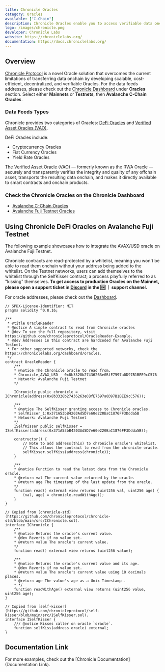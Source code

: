 ```yaml
---
title: Chronicle Oracles
category: Oracles
available: ["C-Chain"]
description: Chronicle Oracles enable you to access verifiable data onchain.
logo: /images/chronicle.png
developer: Chronicle Labs
website: https://chroniclelabs.org/
documentation: https://docs.chroniclelabs.org/
---
```


## Overview
[Chronicle Protocol](https://chroniclelabs.org/) is a novel Oracle solution that overcomes the current limitations of transferring data onchain by developing scalable, cost-efficient, decentralized, and verifiable Oracles.
For the data feeds addresses, please check out the [Chronicle Dashboard](https://chroniclelabs.org/dashboard) under **Oracles** section. Select either **Mainnets** or **Testnets**, then **Avalanche C-Chain Oracles**.

### Data Feeds Types
Chronicle provides two categories of Oracles: [DeFi Oracles](https://docs.chroniclelabs.org/Products/DeFiOracle/) and [Verified Asset Oracles (VAO)](https://docs.chroniclelabs.org/Products/DeFiOracle/).

DeFi Oracles include:
- Cryptocurrency Oracles
- Fiat Currency Oracles
- Yield Rate Oracles

[The Verified Asset Oracle (VAO)](https://docs.chroniclelabs.org/Products/VerifiedAssetOracle/) — formerly known as the RWA Oracle — securely and transparently verifies the integrity and quality of any offchain asset, transports the resulting data onchain, and makes it directly available to smart contracts and onchain products.

### Check the Chronicle Oracles on the Chronicle Dashboard

- [Avalanche C-Chain Oracles](https://chroniclelabs.org/dashboard/oracles#blockchain=AVAX)
- [Avalanche Fuji Testnet Oracles](https://chroniclelabs.org/dashboard/oracles#testnet=true&blockchain=FUJI)

## Using Chronicle DeFi Oracles on Avalanche Fuji Testnet

The following example showcases how to integrate the AVAX/USD oracle on Avalanche Fuji Testnet.

Chronicle contracts are read-protected by a whitelist, meaning you won't be able to read them onchain without your address being added to the whitelist. 
On the Testnet networks, users can add themselves to the whitelist through the SelfKisser contract; a process playfully referred to as "kissing" themselves. 
**To get access to production Oracles on the Mainnet, please open a support ticket in [Discord](https://discord.com/invite/CjgvJ9EspJ) in the 🆘 ｜ support channel.**

For oracle addresses, please check out the [Dashboard](https://chroniclelabs.org/dashboard/oracles).

```solidity
// SPDX-License-Identifier: MIT
pragma solidity ^0.8.16;

/**
 * @title OracleReader
 * @notice A simple contract to read from Chronicle oracles
 * @dev To see the full repository, visit https://github.com/chronicleprotocol/OracleReader-Example.
 * @dev Addresses in this contract are hardcoded for Avalanche Fuji Testnet.
 * For other supported networks, check the https://chroniclelabs.org/dashboard/oracles.
 */
contract OracleReader {
    /**
    * @notice The Chronicle oracle to read from.
    * Chronicle_AVAX_USD - 0x8b3328b27436263e0BfE7597a0D97B1BEE9cC576
    * Network: Avalanche Fuji Testnet
    */

    IChronicle public chronicle = IChronicle(address(0x8b3328b27436263e0BfE7597a0D97B1BEE9cC576));

    /**
    * @notice The SelfKisser granting access to Chronicle oracles.
    * SelfKisser_1:0x371A53bB4203Ad5D7e60e220BaC1876FF3Ddda5B
    * Network: Avalanche Fuji Testnet
    */
    ISelfKisser public selfKisser = ISelfKisser(address(0x371A53bB4203Ad5D7e60e220BaC1876FF3Ddda5B));

    constructor() {
        // Note to add address(this) to chronicle oracle's whitelist.
        // This allows the contract to read from the chronicle oracle.
        selfKisser.selfKiss(address(chronicle));
    }

    /**
    * @notice Function to read the latest data from the Chronicle oracle.
    * @return val The current value returned by the oracle.
    * @return age The timestamp of the last update from the oracle.
    */
    function read() external view returns (uint256 val, uint256 age) {
        (val, age) = chronicle.readWithAge();
    }
}

// Copied from [chronicle-std](https://github.com/chronicleprotocol/chronicle-std/blob/main/src/IChronicle.sol).
interface IChronicle {
    /**
    * @notice Returns the oracle's current value.
    * @dev Reverts if no value set.
    * @return value The oracle's current value.
    */
    function read() external view returns (uint256 value);

    /**
    * @notice Returns the oracle's current value and its age.
    * @dev Reverts if no value set.
    * @return value The oracle's current value using 18 decimals places.
    * @return age The value's age as a Unix Timestamp .
    * */
    function readWithAge() external view returns (uint256 value, uint256 age);
}

// Copied from [self-kisser](https://github.com/chronicleprotocol/self-kisser/blob/main/src/ISelfKisser.sol).
interface ISelfKisser {
    /// @notice Kisses caller on oracle `oracle`.
    function selfKiss(address oracle) external;
}
```

## Documentation Link
For more examples, check out the [Chronicle Documentation](Documentation Link).